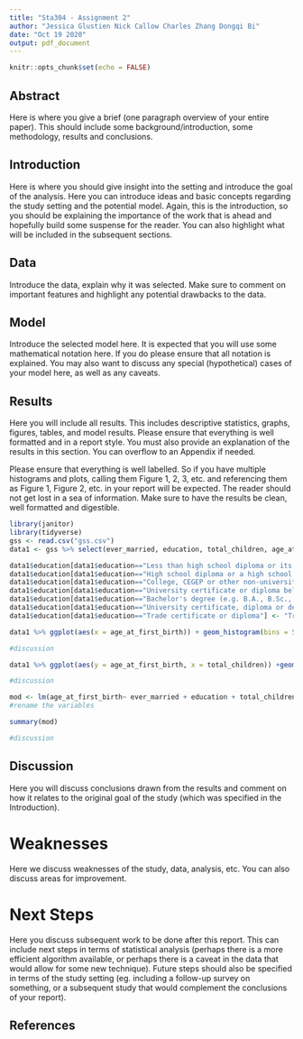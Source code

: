 ```yaml
---
title: "Sta304 - Assignment 2"
author: "Jessica Glustien Nick Callow Charles Zhang Dongqi Bi"
date: "Oct 19 2020"
output: pdf_document
---
```


```r
knitr::opts_chunk$set(echo = FALSE)
```



## Abstract

Here is where you give a brief (one paragraph overview of your entire paper). This should include some background/introduction, some methodology, results and conclusions.

## Introduction

Here is where you should give insight into the setting and introduce the goal of the analysis. Here you can introduce ideas and basic concepts regarding the study setting and the potential model. Again, this is the introduction, so you should be explaining the importance of the work that is ahead and hopefully build some suspense for the reader. You can also highlight what will be included in the subsequent sections.

## Data

Introduce the data, explain why it was selected. Make sure to comment on important features and highlight any potential drawbacks to the data.

## Model

Introduce the selected model here. It is expected that you will use some mathematical notation here. If you do please ensure that all notation is explained. You may also want to discuss any special (hypothetical) cases of your model here, as well as any caveats.  

## Results

Here you will include all results. This includes descriptive statistics, graphs, figures, tables, and model results. Please ensure that everything is well formatted and in a report style. You must also provide an explanation of the results in this section. You can overflow to an Appendix if needed. 

Please ensure that everything is well labelled. So if you have multiple histograms and plots, calling them Figure 1, 2, 3, etc. and referencing them as Figure 1, Figure 2, etc. in your report will be expected. The reader should not get lost in a sea of information. Make sure to have the results be clean, well formatted and digestible.

```r
library(janitor)
library(tidyverse)
gss <- read.csv("gss.csv")
data1 <- gss %>% select(ever_married, education, total_children, age_at_first_birth)%>%filter(!is.na(total_children), !is.na(age_at_first_birth), ever_married!="Don't know")

data1$education[data1$education=="Less than high school diploma or its equivalent"] <- "Less than high school"
data1$education[data1$education=="High school diploma or a high school equivalency certificate"] <- "High School"
data1$education[data1$education=="College, CEGEP or other non-university certificate or di..."] <- "College"
data1$education[data1$education=="University certificate or diploma below the bachelor's level"] <- "University below bachelor"
data1$education[data1$education=="Bachelor's degree (e.g. B.A., B.Sc., LL.B.)"] <- "Bachelor"
data1$education[data1$education=="University certificate, diploma or degree above the bach..."] <- "University above bachelor"
data1$education[data1$education=="Trade certificate or diploma"] <- "Trade certificate"

data1 %>% ggplot(aes(x = age_at_first_birth)) + geom_histogram(bins = 5) + labs(x = "age at first birth", title ="Figure 1")

#discussion

data1 %>% ggplot(aes(y = age_at_first_birth, x = total_children)) +geom_point() + labs(x = "total children", y = "age at first birth", title ="Figure 2")

#discussion

mod <- lm(age_at_first_birth~ ever_married + education + total_children, data = data1)
#rename the variables

summary(mod)

#discussion

```
## Discussion

Here you will discuss conclusions drawn from the results and comment on how it relates to the original goal of the study (which was specified in the Introduction).

# Weaknesses

Here we discuss weaknesses of the study, data, analysis, etc. You can also discuss areas for improvement.

# Next Steps

Here you discuss subsequent work to be done after this report. This can include next steps in terms of statistical analysis (perhaps there is a more efficient algorithm available, or perhaps there is a caveat in the data that would allow for some new technique). Future steps should also be specified in terms of the study setting (eg. including a follow-up survey on something, or a subsequent study that would complement the conclusions of your report).


## References



